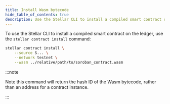 ```yaml
---
title: Install Wasm bytecode
hide_table_of_contents: true
description: Use the Stellar CLI to install a compiled smart contract on the ledger.
---
```


To use the Stellar CLI to install a compiled smart contract on the ledger, use the `stellar contract install` command:

```bash
stellar contract install \
    --source S... \
    --network testnet \
    --wasm ../relative/path/to/soroban_contract.wasm
```

:::note

Note this command will return the hash ID of the Wasm bytecode, rather than an address for a contract instance.

:::
